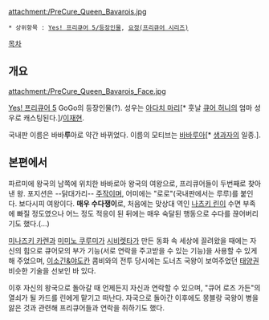 attachment:/PreCure_Queen_Bavarois.jpg

 * 상위항목 : [[Yes! 프리큐어 5/등장인물]], [[요정(프리큐어 시리즈)]]

[[목차]]
== 개요 ==
attachment:/PreCure_Queen_Bavarois_Face.jpg

[[Yes! 프리큐어 5]] GoGo의 등장인물(?). 성우는 [[아다치 마리]][* 훗날 [[큐어 허니]]의 엄마 성우로 캐스팅된다.]/[[이재현(성우)|이재현]].

국내판 이름은 바바'''루'''아로 약간 바뀌었다. 이름의 모티브는 [[바바루아]][* [[생과자]]의 일종.].

== 본편에서 ==
파르미에 왕국의 남쪽에 위치한 바바로아 왕국의 여왕으로, 프리큐어들이 두번째로 찾아낸 왕. 포지션은 --닭대가리-- [[주작]]이며, 어미에는 "로로"(국내판에서는 루루)를 붙인다. 보다시피 여왕이다. '''매우 수다쟁이'''로, 처음에는 맞상대 역인 [[나츠키 린]]이 수면 부족에 빠질 정도였으나 어느 정도 적응이 된 뒤에는 매우 숙달된 행동으로 수다를 끊어버리기도 했다.(...)

[[미나즈키 카렌]]과 [[미미노 쿠루미]]가 [[시비렛타]]가 만든 동화 속 세상에 끌려왔을 때에는 자신의 힘으로 큐어모의 부가 기능(서로 연락을 주고받을 수 있는 기능)을 사용할 수 있게 해 주었으며, [[이소긴&야도칸]] 콤비와의 전투 당시에는 도너츠 국왕이 보여주었던 [[태양권]] 비슷한 기술을 선보인 바 있다.

이후 자신의 왕국으로 돌아갈 때 언제든지 자신과 연락할 수 있으며, "큐어 로즈 가든"의 열쇠가 될 카드를 린에게 맡기고 떠난다. 자국으로 돌아간 이후에도 몽블랑 국왕이 병을 앓은 것과 관련해 프리큐어들과 연락을 취하기도 했다.
